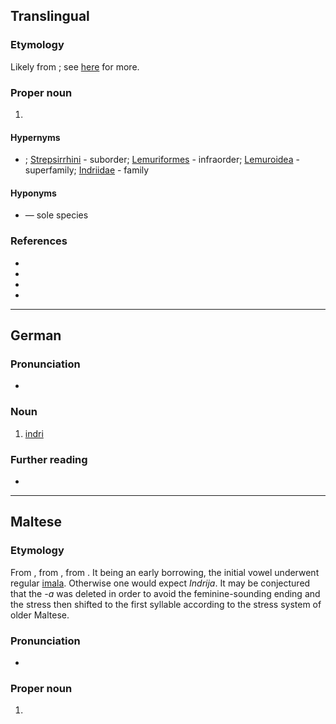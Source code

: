 {{also|indri}}
==Translingual==

===Etymology===
Likely from {{der|mul|mg|endira}}; see [[indri#Etymology|here]] for more.

===Proper noun===
{{taxoninfl|i=1|g=m}}

# {{taxon|genus|family|Indriidae|the [[indri]], a large [[lemur]]}}

====Hypernyms====
* {{sense|family}} {{Primates Hypernyms}}; [[Strepsirrhini]]&nbsp;- suborder; [[Lemuriformes]]&nbsp;- infraorder; [[Lemuroidea]]&nbsp;- superfamily; [[Indriidae]]&nbsp;- family

====Hyponyms====
* {{m|mul|Indri indri}} — sole species

===References===
* {{pedia|i=1}}
* {{specieslite|i=1}}
* {{comcatlite|i=1}}
* {{R:Mammals|i=1|12100081}}

----

==German==
{{wikipedia|lang=de}}

===Pronunciation===
* {{audio|de|De-Indri.ogg|Audio}}

===Noun===
{{de-noun|m,,s}}

# [[indri]] {{gloss|a large [[lemur]], (''[[Indri indri]]'')}}

===Further reading===
* {{R:Duden}}

{{C|de|Primates}}

----

==Maltese==

===Etymology===
From {{bor|mt|scn|Andrìa}}, from {{der|mt|la|Andreas}}, from {{der|mt|grc|Ἀνδρέας}}. It being an early borrowing, the initial vowel underwent regular [[imala]]. Otherwise one would expect ''Indrija''. It may be conjectured that the ''-a'' was deleted in order to avoid the feminine-sounding ending and the stress then shifted to the first syllable according to the stress system of older Maltese.

===Pronunciation===
* {{IPA|mt|/ˈɪn.drɪ/}}

===Proper noun===
{{mt-proper noun|g=m}}

# {{lb|mt|also|biblical}} {{given name|mt|male|from=Ancient Greek|eq=Andrew}}
